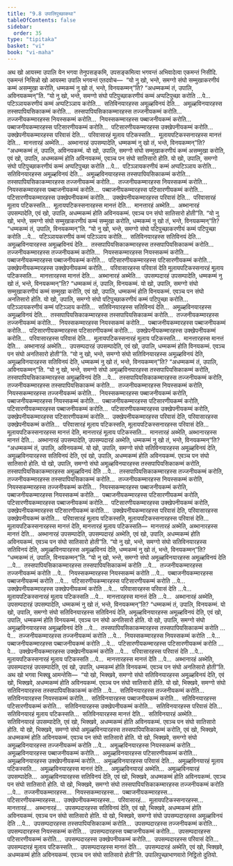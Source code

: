 ```yaml
---
title: "9.8 उपालिपुच्छाकथा"
tableOfContents: false
sidebar:
  order: 35
type: "tipitaka"
basket: "vi"
book: "vi-maha"
---
```



<DynamicBreadcrumb />

<Division number="400" book="vi-maha">

<Paragraph number="1829" book="vi-maha">
अथ खो आयस्मा उपालि येन भगवा तेनुपसङ्कमि, उपसङ्कमित्वा भगवन्तं अभिवादेत्वा एकमन्तं निसीदि. एकमन्तं निसिन्नो खो आयस्मा उपालि भगवन्तं एतदवोच—  “यो नु खो, भन्ते, समग्गो संघो सम्मुखाकरणीयं कम्मं असम्मुखा करोति, धम्मकम्मं नु खो तं, भन्ते, विनयकम्मन्”ति? “अधम्मकम्मं तं, उपालि, अविनयकम्मन्”ति. “यो नु खो, भन्ते, समग्गो संघो पटिपुच्छाकरणीयं कम्मं अप्पटिपुच्छा करोति …पे…  पटिञ्ञायकरणीयं कम्मं अप्पटिञ्ञाय करोति…  सतिविनयारहस्स अमूळ्हविनयं देति…  अमूळ्हविनयारहस्स तस्सपापियसिकाकम्मं करोति…  तस्सपापियसिकाकम्मारहस्स तज्जनीयकम्मं करोति…  तज्जनीयकम्मारहस्स नियस्सकम्मं करोति…  नियस्सकम्मारहस्स पब्बाजनीयकम्मं करोति…  पब्बाजनीयकम्मारहस्स पटिसारणीयकम्मं करोति…  पटिसारणीयकम्मारहस्स उक्खेपनीयकम्मं करोति…  उक्खेपनीयकम्मारहस्स परिवासं देति…  परिवासारहं मूलाय पटिकस्सति…  मूलायपटिकस्सनारहस्स मानत्तं देति…  मानत्तारहं अब्भेति…  अब्भानारहं उपसम्पादेति, धम्मकम्मं नु खो तं, भन्ते, विनयकम्मन्”ति? “अधम्मकम्मं तं, उपालि, अविनयकम्मं.
</Paragraph>

<Paragraph number="1830" book="vi-maha">
यो खो, उपालि, समग्गो संघो सम्मुखाकरणीयं कम्मं असम्मुखा करोति, एवं खो, उपालि, अधम्मकम्मं होति अविनयकम्मं, एवञ्च पन संघो सातिसारो होति. यो खो, उपालि, समग्गो संघो पटिपुच्छाकरणीयं कम्मं अप्पटिपुच्छा करोति …पे…  पटिञ्ञायकरणीयं कम्मं अप्पटिञ्ञाय करोति…  सतिविनयारहस्स अमूळ्हविनयं देति…  अमूळ्हविनयारहस्स तस्सपापियसिकाकम्मं करोति…  तस्सपापियसिकाकम्मारहस्स तज्जनीयकम्मं करोति…  तज्जनीयकम्मारहस्स नियस्सकम्मं करोति…  नियस्सकम्मारहस्स पब्बाजनीयकम्मं करोति…  पब्बाजनीयकम्मारहस्स पटिसारणीयकम्मं करोति…  पटिसारणीयकम्मारहस्स उक्खेपनीयकम्मं करोति…  उक्खेपनीयकम्मारहस्स परिवासं देति…  परिवासारहं मूलाय पटिकस्सति…  मूलायपटिकस्सनारहस्स मानत्तं देति…  मानत्तारहं अब्भेति…  अब्भानारहं उपसम्पादेति, एवं खो, उपालि, अधम्मकम्मं होति अविनयकम्मं. एवञ्च पन संघो सातिसारो होती”ति.
</Paragraph>

</Division>
<Division number="401" book="vi-maha">

<Paragraph number="1831" book="vi-maha">
“यो नु खो, भन्ते, समग्गो संघो सम्मुखाकरणीयं कम्मं सम्मुखा करोति, धम्मकम्मं नु खो तं, भन्ते, विनयकम्मन्”ति? “धम्मकम्मं तं, उपालि, विनयकम्मन्”ति. “यो नु खो, भन्ते, समग्गो संघो पटिपुच्छाकरणीयं कम्मं पटिपुच्छा करोति …पे…  पटिञ्ञायकरणीयं कम्मं पटिञ्ञाय करोति…  सतिविनयारहस्स सतिविनयं देति…  अमूळ्हविनयारहस्स अमूळ्हविनयं देति…  तस्सपापियसिकाकम्मारहस्स तस्सपापियसिकाकम्मं करोति…  तज्जनीयकम्मारहस्स तज्जनीयकम्मं करोति…  नियस्सकम्मारहस्स नियस्सकम्मं करोति…  पब्बाजनीयकम्मारहस्स पब्बाजनीयकम्मं करोति…  पटिसारणीयकम्मारहस्स पटिसारणीयकम्मं करोति…  उक्खेपनीयकम्मारहस्स उक्खेपनीयकम्मं करोति…  परिवासारहस्स परिवासं देति मूलायपटिकस्सनारहं मूलाय पटिकस्सति…  मानत्तारहस्स मानत्तं देति…  अब्भानारहं अब्भेति…  उपसम्पदारहं उपसम्पादेति, धम्मकम्मं नु खो तं, भन्ते, विनयकम्मन्”ति? “धम्मकम्मं तं, उपालि, विनयकम्मं.
</Paragraph>

<Paragraph number="1832" book="vi-maha">
यो खो, उपालि, समग्गो संघो सम्मुखाकरणीयं कम्मं सम्मुखा करोति, एवं खो, उपालि, धम्मकम्मं होति विनयकम्मं. एवञ्च पन संघो अनतिसारो होति. यो खो, उपालि, समग्गो संघो पटिपुच्छाकरणीयं कम्मं पटिपुच्छा करोति…  पटिञ्ञायकरणीयं कम्मं पटिञ्ञाय करोति…  सतिविनयारहस्स सतिविनयं देति…  अमूळ्हविनयारहस्स अमूळ्हविनयं देति…  तस्सपापियसिकाकम्मारहस्स तस्सपापियसिकाकम्मं करोति…  तज्जनीयकम्मारहस्स तज्जनीयकम्मं करोति…  नियस्सकम्मारहस्स नियस्सकम्मं करोति…  पब्बाजनीयकम्मारहस्स पब्बाजनीयकम्मं करोति…  पटिसारणीयकम्मारहस्स पटिसारणीयकम्मं करोति…  उक्खेपनीयकम्मारहस्स उक्खेपनीयकम्मं करोति…  परिवासारहस्स परिवासं देति…  मूलायपटिकस्सनारहं मूलाय पटिकस्सति…  मानत्तारहस्स मानत्तं देति…  अब्भानारहं अब्भेति…  उपसम्पदारहं उपसम्पादेति, एवं खो, उपालि, धम्मकम्मं होति विनयकम्मं. एवञ्च पन संघो अनतिसारो होती”ति.
</Paragraph>

</Division>
<Division number="402" book="vi-maha">

<Paragraph number="1833" book="vi-maha">
“यो नु खो, भन्ते, समग्गो संघो सतिविनयारहस्स अमूळ्हविनयं देति, अमूळ्हविनयारहस्स सतिविनयं देति, धम्मकम्मं नु खो तं, भन्ते, विनयकम्मन्”ति? “अधम्मकम्मं तं, उपालि, अविनयकम्मन्”ति. “यो नु खो, भन्ते, समग्गो संघो अमूळ्हविनयारहस्स तस्सपापियसिकाकम्मं करोति, तस्सपापियसिकाकम्मारहस्स अमूळ्हविनयं देति …पे…  तस्सपापियसिकाकम्मारहस्स तज्जनीयकम्मं करोति, तज्जनीयकम्मारहस्स तस्सपापियसिकाकम्मं करोति…  तज्जनीयकम्मारहस्स नियस्सकम्मं करोति, नियस्सकम्मारहस्स तज्जनीयकम्मं करोति…  नियस्सकम्मारहस्स पब्बाजनीयकम्मं करोति, पब्बाजनीयकम्मारहस्स नियस्सकम्मं करोति…  पब्बाजनीयकम्मारहस्स पटिसारणीयकम्मं करोति, पटिसारणीयकम्मारहस्स पब्बाजनीयकम्मं करोति…  पटिसारणीयकम्मारहस्स उक्खेपनीयकम्मं करोति, उक्खेपनीयकम्मारहस्स पटिसारणीयकम्मं करोति…  उक्खेपनीयकम्मारहस्स परिवासं देति, परिवासारहस्स उक्खेपनीयकम्मं करोति…  परिवासारहं मूलाय पटिकस्सति, मूलायपटिकस्सनारहस्स परिवासं देति…  मूलायपटिकस्सनारहस्स मानत्तं देति, मानत्तारहं मूलाय पटिकस्सति…  मानत्तारहं अब्भेति, अब्भानारहस्स मानत्तं देति…  अब्भानारहं उपसम्पादेति, उपसम्पदारहं अब्भेति, धम्मकम्मं नु खो तं, भन्ते, विनयकम्मन्”ति? “अधम्मकम्मं तं, उपालि, अविनयकम्मं.
</Paragraph>

<Paragraph number="1834" book="vi-maha">
यो खो, उपालि, समग्गो संघो सतिविनयारहस्स अमूळ्हविनयं देति, अमूळ्हविनयारहस्स सतिविनयं देति, एवं खो, उपालि, अधम्मकम्मं होति अविनयकम्मं. एवञ्च पन संघो सातिसारो होति. यो खो, उपालि, समग्गो संघो अमूळ्हविनयारहस्स तस्सपापियसिकाकम्मं करोति, तस्सपापियसिकाकम्मारहस्स अमूळ्हविनयं देति …पे…  तस्सपापियसिकाकम्मारहस्स तज्जनीयकम्मं करोति, तज्जनीयकम्मारहस्स तस्सपापियसिकाकम्मं करोति…  तज्जनीयकम्मारहस्स नियस्सकम्मं करोति, नियस्सकम्मारहस्स तज्जनीयकम्मं करोति…  नियस्सकम्मारहस्स पब्बाजनीयकम्मं करोति, पब्बाजनीयकम्मारहस्स नियस्सकम्मं करोति…  पब्बाजनीयकम्मारहस्स पटिसारणीयकम्मं करोति, पटिसारणीयकम्मारहस्स पब्बाजनीयकम्मं करोति…  पटिसारणीयकम्मारहस्स उक्खेपनीयकम्मं करोति, उक्खेपनीयकम्मारहस्स पटिसारणीयकम्मं करोति…  उक्खेपनीयकम्मारहस्स परिवासं देति, परिवासारहस्स उक्खेपनीयकम्मं करोति…  परिवासारहं मूलाय पटिकस्सति, मूलायपटिकस्सनारहस्स परिवासं देति…  मूलायपटिकस्सनारहस्स मानत्तं देति, मानत्तारहं मूलाय पटिकस्सति—  मानत्तारहं अब्भेति, अब्भानारहस्स मानत्तं देति…  अब्भानारहं उपसम्पादेति, उपसम्पदारहं अब्भेति, एवं खो, उपालि, अधम्मकम्मं होति अविनयकम्मं. एवञ्च पन संघो सातिसारो होती”ति.
</Paragraph>

</Division>
<Division number="403" book="vi-maha">

<Paragraph number="1835" book="vi-maha">
“यो नु खो, भन्ते, समग्गो संघो सतिविनयारहस्स सतिविनयं देति, अमूळ्हविनयारहस्स अमूळ्हविनयं देति, धम्मकम्मं नु खो तं, भन्ते, विनयकम्मन्”ति? “धम्मकम्मं तं, उपालि, विनयकम्मन्”ति. “यो नु खो, भन्ते, समग्गो संघो अमूळ्हविनयारहस्स अमूळ्हविनयं देति …पे…  तस्सपापियसिकाकम्मारहस्स तस्सपापियसिकाकम्मं करोति …पे…  तज्जनीयकम्मारहस्स तज्जनीयकम्मं करोति …पे…  नियस्सकम्मारहस्स नियस्सकम्मं करोति …पे…  पब्बाजनीयकम्मारहस्स पब्बाजनीयकम्मं करोति …पे…  पटिसारणीयकम्मारहस्स पटिसारणीयकम्मं करोति …पे…  उक्खेपनीयकम्मारहस्स उक्खेपनीयकम्मं करोति …पे…  परिवासारहस्स परिवासं देति …पे…  मूलायपटिकस्सनारहं मूलाय पटिकस्सति …पे…  मानत्तारहस्स मानत्तं देति …पे…  अब्भानारहं अब्भेति, उपसम्पदारहं उपसम्पादेति, धम्मकम्मं नु खो तं, भन्ते, विनयकम्मन्”ति? “धम्मकम्मं तं, उपालि, विनयकम्मं.
</Paragraph>

<Paragraph number="1836" book="vi-maha">
यो खो, उपालि, समग्गो संघो सतिविनयारहस्स सतिविनयं देति, अमूळ्हविनयारहस्स अमूळ्हविनयं देति, एवं खो, उपालि, धम्मकम्मं होति विनयकम्मं. एवञ्च पन संघो अनतिसारो होति. यो खो, उपालि, समग्गो संघो अमूळ्हविनयारहस्स अमूळ्हविनयं देति …पे…  तस्सपापियसिकाकम्मारहस्स तस्सपापियसिकाकम्मं करोति …पे…  तज्जनीयकम्मारहस्स तज्जनीयकम्मं करोति …पे…  नियस्सकम्मारहस्स नियस्सकम्मं करोति …पे…  पब्बाजनीयकम्मारहस्स पब्बाजनीयकम्मं करोति …पे…  पटिसारणीयकम्मारहस्स पटिसारणीयकम्मं करोति …पे…  उक्खेपनीयकम्मारहस्स उक्खेपनीयकम्मं करोति …पे…  परिवासारहस्स परिवासं देति …पे…  मूलायपटिकस्सनारहं मूलाय पटिकस्सति …पे…  मानत्तारहस्स मानत्तं देति …पे…  अब्भानारहं अब्भेति, उपसम्पदारहं उपसम्पादेति, एवं खो, उपालि, धम्मकम्मं होति विनयकम्मं. एवञ्च पन संघो अनतिसारो होती”ति.
</Paragraph>

</Division>
<Division number="404" book="vi-maha">

<Paragraph number="1837" book="vi-maha">
अथ खो भगवा भिक्खू आमन्तेसि—  “यो खो, भिक्खवे, समग्गो संघो सतिविनयारहस्स अमूळ्हविनयं देति, एवं खो, भिक्खवे, अधम्मकम्मं होति अविनयकम्मं. एवञ्च पन संघो सातिसारो होति. यो खो, भिक्खवे, समग्गो संघो सतिविनयारहस्स तस्सपापियसिकाकम्मं करोति …पे…  सतिविनयारहस्स तज्जनीयकम्मं करोति…  सतिविनयारहस्स नियस्सकम्मं करोति…  सतिविनयारहस्स पब्बाजनीयकम्मं करोति…  सतिविनयारहस्स पटिसारणीयकम्मं करोति…  सतिविनयारहस्स उक्खेपनीयकम्मं करोति…  सतिविनयारहस्स परिवासं देति…  सतिविनयारहं मूलाय पटिकस्सति…  सतिविनयारहस्स मानत्तं देति…  सतिविनयारहं अब्भेति…  सतिविनयारहं उपसम्पादेति, एवं खो, भिक्खवे, अधम्मकम्मं होति अविनयकम्मं. एवञ्च पन संघो सातिसारो होति.
</Paragraph>

</Division>
<Division number="405" book="vi-maha">

<Paragraph number="1838" book="vi-maha">
यो खो, भिक्खवे, समग्गो संघो अमूळ्हविनयारहस्स तस्सपापियसिकाकम्मं करोति, एवं खो, भिक्खवे, अधम्मकम्मं होति अविनयकम्मं. एवञ्च पन संघो सातिसारो होति. यो खो, भिक्खवे, समग्गो संघो अमूळ्हविनयारहस्स तज्जनीयकम्मं करोति …पे…  अमूळ्हविनयारहस्स नियस्सकम्मं करोति…  अमूळ्हविनयारहस्स पब्बाजनीयकम्मं करोति…  अमूळ्हविनयारहस्स पटिसारणीयकम्मं करोति…  अमूळ्हविनयारहस्स उक्खेपनीयकम्मं करोति…  अमूळ्हविनयारहस्स परिवासं देति…  अमूळ्हविनयारहं मूलाय पटिकस्सति…  अमूळ्हविनयारहस्स मानत्तं देति…  अमूळ्हविनयारहं अब्भेति…  अमूळ्हविनयारहं उपसम्पादेति…  अमूळ्हविनयारहस्स सतिविनयं देति, एवं खो, भिक्खवे, अधम्मकम्मं होति अविनयकम्मं. एवञ्च पन संघो सातिसारो होति.
</Paragraph>

</Division>
<Division number="406" book="vi-maha">

<Paragraph number="1839" book="vi-maha">
यो खो, भिक्खवे, समग्गो संघो तस्सपापियसिकाकम्मारहस्स तज्जनीयकम्मं करोति …पे…  तज्जनीयकम्मारहस्स…  नियस्सकम्मारहस्स…  पब्बाजनीयकम्मारहस्स…  पटिसारणीयकम्मारहस्स…  उक्खेपनीयकम्मारहस्स…  परिवासारहं…  मूलायपटिकस्सनारहस्स…  मानत्तारहं…  अब्भानारहं…  उपसम्पदारहस्स सतिविनयं देति, एवं खो, भिक्खवे, अधम्मकम्मं होति अविनयकम्मं. एवञ्च पन संघो सातिसारो होति. यो खो, भिक्खवे, समग्गो संघो उपसम्पदारहस्स अमूळ्हविनयं देति …पे…  उपसम्पदारहस्स तस्सपापियसिकाकम्मं करोति…  उपसम्पदारहस्स तज्जनीयकम्मं करोति…  उपसम्पदारहस्स नियस्सकम्मं करोति…  उपसम्पदारहस्स पब्बाजनीयकम्मं करोति…  उपसम्पदारहस्स पटिसारणीयकम्मं करोति…  उपसम्पदारहस्स उक्खेपनीयकम्मं करोति…  उपसम्पदारहस्स परिवासं देति…  उपसम्पदारहं मूलाय पटिकस्सति…  उपसम्पदारहस्स मानत्तं देति…  उपसम्पदारहं अब्भेति, एवं खो, भिक्खवे, अधम्मकम्मं होति अविनयकम्मं. एवञ्च पन संघो सातिसारो होती”ति.

</Paragraph>
</Division>

<Paragraph number="1840" type="center" book="vi-maha">
उपालिपुच्छाभाणवारो निट्ठितो दुतियो.
</Paragraph>